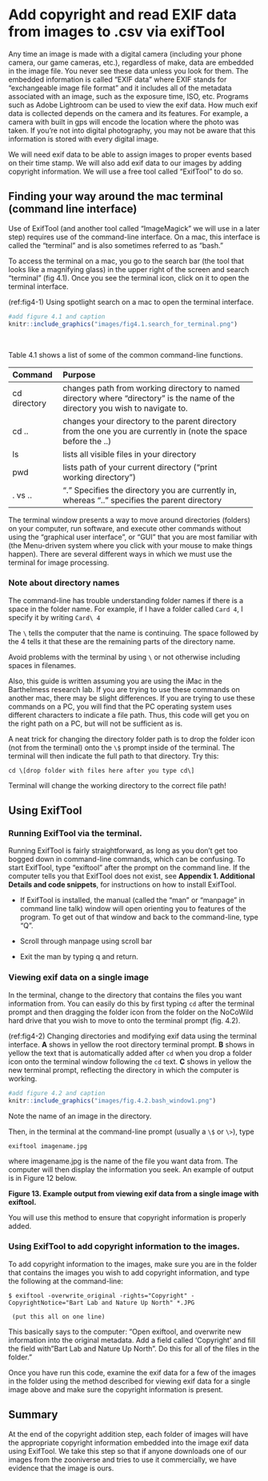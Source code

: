 # Add copyright and read EXIF data from images to .csv via exifTool

Any time an image is made with a digital camera (including your phone camera, our game cameras, etc.), regardless of make, data are embedded in the image file. You never see these data unless you look for them. The embedded information is called "EXIF data" where EXIF stands for "exchangeable image file format" and it includes all of the metadata associated with an image, such as the exposure time, ISO, etc. Programs such as Adobe Lightroom can be used to view the exif data. How much exif data is collected depends on the camera and its features. For example, a camera with built in gps will encode the location where the photo was taken. If you're not into digital photography, you may not be aware that this information is stored with every digital image. 

We will need exif data to be able to assign images to proper events based on their time stamp. We will also add exif data to our images by adding copyright information. We will use a free tool called "ExifTool" to do so.

## Finding your way around the mac terminal (command line interface)
Use of ExifTool (and another tool called "ImageMagick" we will use in a later step) requires use of the command-line interface. On a mac, this interface is called the "terminal" and is also sometimes referred to as "bash." 

To access the terminal on a mac, you go to the search bar (the tool that looks like a magnifying glass) in the upper right of the screen and search "terminal" (fig 4.1). Once you see the terminal icon, click on it to open the terminal interface.

(ref:fig4-1) Using spotlight search on a mac to open the terminal interface.

```r
#add figure 4.1 and caption
knitr::include_graphics("images/fig4.1.search_for_terminal.png")
```
\ 
\ 


Table 4.1 shows a list of some of the common command-line functions.

  -----------------------------------------------------------------------
  Command        Purpose
  -------------- --------------------------------------------------------
  cd directory   changes path from working directory to named directory
                 where "directory" is the name of the directory you
                 wish to navigate to.

  cd ..          changes your directory to the parent directory from the
                 one you are currently in (note the space before the ..)

  ls             lists all visible files in your directory

  pwd            lists path of your current directory ("print working
                 directory")

  . vs ..        "." Specifies the directory you are currently in,
                 whereas ".." specifies the parent directory
  -----------------------------------------------------------------------

The terminal window presents a way to move around directories (folders)
on your computer, run software, and execute other commands without using
the "graphical user interface", or "GUI" that you are most familiar with
(the Menu-driven system where you click with your mouse to make things
happen). There are several different ways in which we must use the
terminal for image processing.

### Note about directory names

The command-line has trouble understanding folder names if there is a
space in the folder name. For example, if I have a folder called `Card 4`, I specify it by writing `Card\ 4`

The `\` tells the computer that the name is continuing. The space
followed by the 4 tells it that these are the remaining parts of the
directory name.

Avoid problems with the terminal by using `\` or not otherwise including spaces in filenames.

Also, this guide is written assuming you are using the iMac in the
Barthelmess research lab. If you are trying to use these commands on
another mac, there may be slight differences. If you are trying to use
these commands on a PC, you will find that the PC operating system uses
different characters to indicate a file path. Thus, this code will get
you on the right path on a PC, but will not be sufficient as is.

A neat trick for changing the directory folder path is to drop the folder icon (not from the terminal) onto the `\$` prompt inside of the terminal. The terminal
will then indicate the full path to that directory. Try this:

`cd \[drop folder with files here after you type cd\]`

Terminal will change the working directory to the correct file path!

## Using ExifTool
### Running ExifTool via the terminal.
Running ExifTool is fairly straightforward, as long as you don't get too
bogged down in command-line commands, which can be confusing. To start
ExifTool, type "exiftool" after the prompt on the command line. If the
computer tells you that ExifTool does not exist, see **Appendix 1. Additional Details and code snippets**, for instructions on how to install ExifTool.

-   If ExifTool is installed, the manual (called the "man" or "manpage"
    in command line talk) window will open orienting you to features of
    the program. To get out of that window and back to the command-line,
    type "Q".

-   Scroll through manpage using scroll bar

-   Exit the man by typing q and return.

### Viewing exif data on a single image

In the terminal, change to the directory that contains the files you
want information from. You can easily do this by first typing `cd ` after the terminal prompt and then dragging the folder icon from the folder on the NoCoWild hard drive that you wish to move to onto the terminal prompt (fig. 4.2).

(ref:fig4-2) Changing directories and modifying exif data using the terminal interface. **A** shows in yellow the root directory terminal prompt. **B** shows in yellow the text that is automatically added after `cd  ` when you drop a folder icon onto the terminal window following the `cd ` text.  **C** shows in yellow the new terminal prompt, reflecting the directory in which the computer is working. 

```r
#add figure 4.2 and caption
knitr::include_graphics("images/fig.4.2.bash_window1.png")
```


Note the name of an image in the directory.

Then, in the terminal at the command-line prompt (usually a `\$ ` or `\>`),
type

`exiftool imagename.jpg`

where imagename.jpg is the name of the file you want data from. The
computer will then display the information you seek. An example of
output is in Figure 12 below.

**Figure 13. Example output from viewing exif data from a single image with exiftool.**

You will use this method to ensure that copyright information is
properly added.

### Using ExifTool to add copyright information to the images.

To add copyright information to the images, make sure you are in the
folder that contains the images you wish to add copyright information,
and type the following at the command-line:

```
$ exiftool -overwrite_original -rights="Copyright" -CopyrightNotice="Bart Lab and Nature Up North" *.JPG

 (put this all on one line)
```

This basically says to the computer: "Open exiftool, and overwrite new
information into the original metadata. Add a field called 'Copyright'
and fill the field with "Bart Lab and Nature Up North". Do this for all
of the files in the folder."

Once you have run this code, examine the exif data for a few of the
images in the folder using the method described for viewing exif data for a single image above and make sure the copyright information is present.

## Summary
At the end of the copyright addition step, each folder of images will have the appropriate copyright information embedded into the image exif data using ExifTool. We take this step so that if anyone downloads one of our images from the zooniverse and tries to use it commercially, we have evidence that the image is ours.

